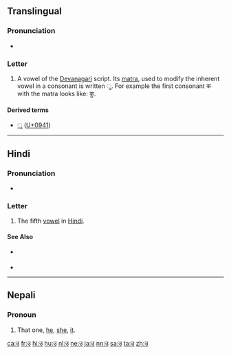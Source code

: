 {{Devanagari character info|hex=0909|name=DEVANAGARI LETTER U|image=[[File:Deva-u.png|100px]]}}
==Translingual==

===Pronunciation===
* {{IPA|/ʊ/|/u/|lang=mul}} {{qualifier|varies by language and context}}

===Letter===
{{mul-Deva|u}}

# A vowel of the [[Devanagari]] script. Its [[matra]], used to modify the inherent vowel in a consonant is written &#x0941;. For example the first consonant क with the matra looks like: कु.

====Derived terms====
* [[ु]] ([[U+0941]])

----

==Hindi==

===Pronunciation===
* {{IPA|/ʊ/|lang=hi}}

===Letter===
{{head|hi|letter}}

# The fifth [[vowel]] in [[Hindi]].

====See Also====
* {{sense|matra}} {{l|hi|ु|tr=u}}
* {{list:Devanagari script letters/hi}}

----

==Nepali==

===Pronoun===
{{ne-pos|pronoun}}

# That one, [[he]], [[she]], [[it]].

[[ca:उ]]
[[fr:उ]]
[[hi:उ]]
[[hu:उ]]
[[nl:उ]]
[[ne:उ]]
[[ja:उ]]
[[nn:उ]]
[[sa:उ]]
[[ta:उ]]
[[zh:उ]]